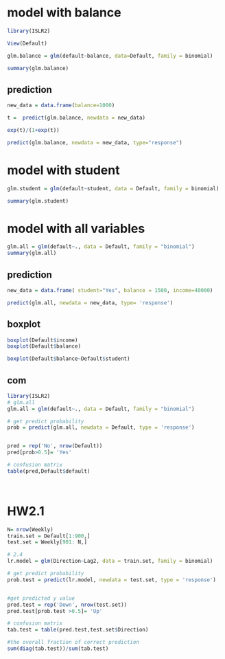 
# model with balance
```r
library(ISLR2)

View(Default)

glm.balance = glm(default~balance, data=Default, family = binomial)

summary(glm.balance)
```
## prediction
```r
new_data = data.frame(balance=1000)
```


```r
t =  predict(glm.balance, newdata = new_data)

exp(t)/(1+exp(t))
```


```r
predict(glm.balance, newdata = new_data, type="response")
```
# model with student
```r
glm.student = glm(default~student, data = Default, family = binomial)

summary(glm.student)
```
# model with all variables
```r
glm.all = glm(default~., data = Default, family = "binomial")
summary(glm.all)
```
## prediction
```r
new_data = data.frame( student="Yes", balance = 1500, income=40000)

predict(glm.all, newdata = new_data, type= 'response')

```


## boxplot
```r
boxplot(Default$income)
boxplot(Default$balance)
```

```r
boxplot(Default$balance~Default$student)
```

## com 
```r
library(ISLR2)
# glm.all
glm.all = glm(default~., data = Default, family = "binomial")

# get predict probability
prob = predict(glm.all, newdata = Default, type = 'response')


pred = rep('No', nrow(Default))
pred[prob>0.5]= 'Yes'

# confusion matrix
table(pred,Default$default)

     
```
# HW2.1
```r
N= nrow(Weekly)
train.set = Default[1:900,]
test.set = Weekly[901: N,]

# 2.4
lr.model = glm(Direction~Lag2, data = train.set, family = binomial)

# get predict probability
prob.test = predict(lr.model, newdata = test.set, type = 'response')


#get predicted y value
pred.test = rep('Down', nrow(test.set))
pred.test[prob.test >0.5]= 'Up'

# confusion matrix
tab.test = table(pred.test,test.set$Direction)

#the overall fraction of correct prediction
sum(diag(tab.test))/sum(tab.test)


```












